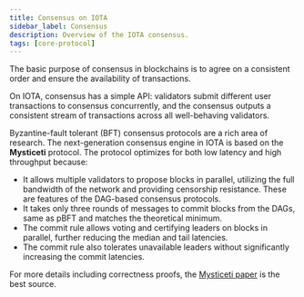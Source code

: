 ```yaml
---
title: Consensus on IOTA
sidebar_label: Consensus 
description: Overview of the IOTA consensus.
tags: [core-protocol]
---
```


The basic purpose of consensus in blockchains is to agree on a consistent order and ensure the availability of transactions.

On IOTA, consensus has a simple API: validators submit different user transactions to consensus concurrently, and the consensus outputs a consistent stream of transactions across all well-behaving validators.

Byzantine-fault tolerant (BFT) consensus protocols are a rich area of research. The next-generation consensus engine in IOTA is based on the **Mysticeti** protocol.
The protocol optimizes for both low latency and high throughput because:
- It allows multiple validators to propose blocks in parallel, utilizing the full bandwidth of the network and providing censorship resistance. These are features of the DAG-based consensus protocols.
- It takes only three rounds of messages to commit blocks from the DAGs, same as pBFT and matches the theoretical minimum.
- The commit rule allows voting and certifying leaders on blocks in parallel, further reducing the median and tail latencies.
- The commit rule also tolerates unavailable leaders without significantly increasing the commit latencies.

For more details including correctness proofs, the [Mysticeti paper](https://arxiv.org/pdf/2310.14821) is the best source.
